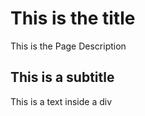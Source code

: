 # This is the title

<!-- this is an html comment -->

<PageDescription>This is the Page Description</PageDescription>

## This is a subtitle

<!-- this is a multiline
 html comment -->

<div>This is a text inside a div</div>
